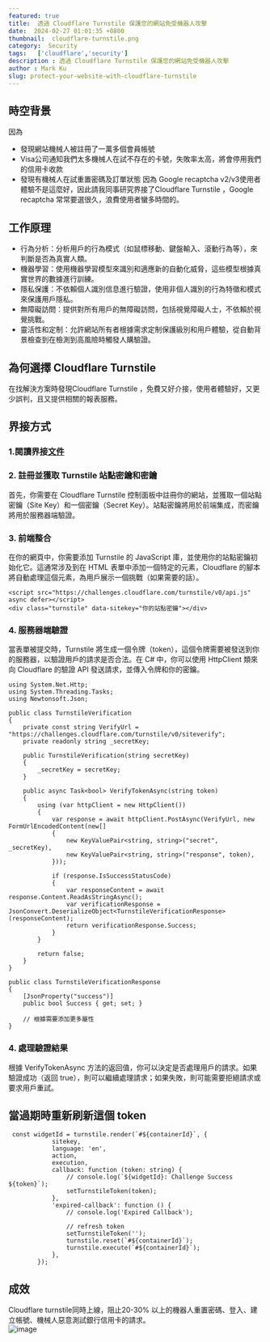 ```yaml
---
featured: true
title:  透過 Cloudflare Turnstile 保護您的網站免受機器人攻擊
date:  2024-02-27 01:01:35 +0800
thumbnail:  cloudflare-turnstile.png
category:  Security 
tags:   ['cloudflare','security']
description : 透過 Cloudflare Turnstile 保護您的網站免受機器人攻擊
author : Mark Ku
slug: protect-your-website-with-cloudflare-turnstile
---
```

## 時空背景
因為
* 發現網站機械人被註冊了一萬多個會員帳號
* Visa公司通知我們太多機械人在試不存在的卡號，失敗率太高，將會停用我們的信用卡收款
* 發現有機械人在試重置密碼及訂單狀態
因為 Google recaptcha v2/v3使用者體驗不是這麼好，因此請我同事研究界接了Cloudflare Turnstile ，Google recaptcha 常常要選很久，浪費使用者蠻多時間的。

## 工作原理
* 行為分析：分析用戶的行為模式（如鼠標移動、鍵盤輸入、滾動行為等），來判斷是否為真實人類。
* 機器學習：使用機器學習模型來識別和適應新的自動化威脅，這些模型根據真實世界的數據進行訓練。
* 隱私保護：不依賴個人識別信息進行驗證，使用非個人識別的行為特徵和模式來保護用戶隱私。
* 無障礙訪問：提供對所有用戶的無障礙訪問，包括視覺障礙人士，不依賴於視覺挑戰。
* 靈活性和定制：允許網站所有者根據需求定制保護級別和用戶體驗，從自動背景檢查到在檢測到高風險時觸發人購驗證。

## 為何選擇 Cloudflare Turnstile
在找解決方案時發現Cloudflare Turnstile ，免費又好介接，使用者體驗好，又更少誤判，且又提供相關的報表服務。

## 界接方式
### 1.閱讀界接[文件](https://developers.cloudflare.com/turnstile/get-started/client-side-rendering/#reset-a-widget)


### 2. 註冊並獲取 Turnstile 站點密鑰和密鑰
首先，你需要在 Cloudflare Turnstile 控制面板中註冊你的網站，並獲取一個站點密鑰（Site Key）和一個密鑰（Secret Key）。站點密鑰將用於前端集成，而密鑰將用於服務器端驗證。

### 3. 前端整合
在你的網頁中，你需要添加 Turnstile 的 JavaScript 庫，並使用你的站點密鑰初始化它。這通常涉及到在 HTML 表單中添加一個特定的元素，Cloudflare 的腳本將自動處理這個元素，為用戶展示一個挑戰（如果需要的話）。

```
<script src="https://challenges.cloudflare.com/turnstile/v0/api.js" async defer></script>
<div class="turnstile" data-sitekey="你的站點密鑰"></div>

```

### 4. 服務器端驗證
當表單被提交時，Turnstile 將生成一個令牌（token），這個令牌需要被發送到你的服務器，以驗證用戶的請求是否合法。在 C# 中，你可以使用 HttpClient 類來向 Cloudflare 的驗證 API 發送請求，並傳入令牌和你的密鑰。

```
using System.Net.Http;
using System.Threading.Tasks;
using Newtonsoft.Json;

public class TurnstileVerification
{
    private const string VerifyUrl = "https://challenges.cloudflare.com/turnstile/v0/siteverify";
    private readonly string _secretKey;

    public TurnstileVerification(string secretKey)
    {
        _secretKey = secretKey;
    }

    public async Task<bool> VerifyTokenAsync(string token)
    {
        using (var httpClient = new HttpClient())
        {
            var response = await httpClient.PostAsync(VerifyUrl, new FormUrlEncodedContent(new[]
            {
                new KeyValuePair<string, string>("secret", _secretKey),
                new KeyValuePair<string, string>("response", token),
            }));

            if (response.IsSuccessStatusCode)
            {
                var responseContent = await response.Content.ReadAsStringAsync();
                var verificationResponse = JsonConvert.DeserializeObject<TurnstileVerificationResponse>(responseContent);
                return verificationResponse.Success;
            }
        }

        return false;
    }
}

public class TurnstileVerificationResponse
{
    [JsonProperty("success")]
    public bool Success { get; set; }

    // 根據需要添加更多屬性
}

```
### 4. 處理驗證結果
根據 VerifyTokenAsync 方法的返回值，你可以決定是否處理用戶的請求。如果驗證成功（返回 true），則可以繼續處理請求；如果失敗，則可能需要拒絕請求或要求用戶重試。

## 當過期時重新刷新這個 token
```
 const widgetId = turnstile.render(`#${containerId}`, {
            sitekey,
            language: 'en',
            action,
            execution,
            callback: function (token: string) {
                // console.log(`${widgetId}: Challenge Success ${token}`);
                setTurnstileToken(token);
            },
            'expired-callback': function () {
                // console.log('Expired Callback');

                // refresh token
                setTurnstileToken('');
                turnstile.reset(`#${containerId}`);
                turnstile.execute(`#${containerId}`);
            },
        });
```

## 成效
Cloudflare turnstile同時上線，阻止20-30% 以上的機器人重置密碼、登入、建立帳號、機械人惡意測試銀行信用卡的請求。  
![image](https://hackmd.io/_uploads/B1gMMyj3a.png)



